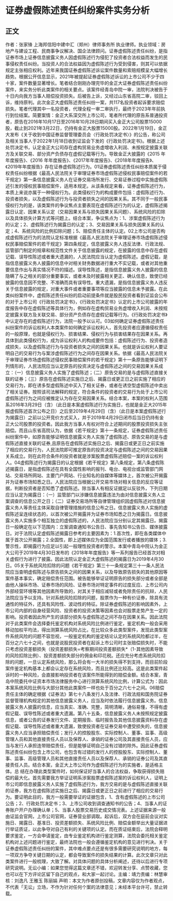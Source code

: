 # 证券虚假陈述责任纠纷案件实务分析
## 正文
作者：张家锋 上海邦信阳中建中汇（郑州）律师事务所 执业律师。执业领域：房地产与建设工程、民商事争议解决、国企法律顾问。证券虚假陈述责任纠纷，是指证券市场上证券信息披露义务人因虚假陈述行为侵犯了投资者合法权益而发生的民事侵权责任纠纷。当投资人的合法权益因为虚假陈述行为受到侵害，则其可以依据规定主张相应权利。近年来我国证券虚假陈述诉讼案件数量和索赔规模呈大幅增长趋势。根据公开信息显示，2021年被提起证券虚假陈述诉讼的上市公司不少于四十家，案件数量显著增长。笔者结合刚刚办理完毕的金正大证券虚假陈述责任纠纷案件，来实务分析此类案件的相关要点。该案件经青岛中院一审，法院判决被告于十日内向我方当事人赔偿投资损失。后被告上诉，又经过山东省高院二审，驳回上诉，维持原判。此次金正大虚假陈述责任纠纷一案，共117名投资者起诉要求赔偿损失。笔者代理其中一名投资者，代理全程一审二审执行，最终于2023年年前执行到位结案。简要案情：金正大系深交所上市公司，笔者所代理的原告系普通投资者，原告在2016年10月17日至2016年10月28日期间买入金正大公司股票15000股，截止到2021年3月22日，仍持有金正大股票15000股。2022年1月19日，金正大发布《关于收到中国证券监督管理委员会〈行政处罚决定书〉》的公告，称公司及相关当事人于2022年1月18日收到证监会下发的《行政处罚决定书》。根据上述处罚决定书，认定金正大公司存在虚构贸易业务虚增收入利润、未按规定披露关联方及关联交易、部分资产负债存在虚假记载等行为。导致金正大披露的《2015 年年度报告》、《2016 年年度报告》、《2017年年度报告》、《2018年年度报告》、《2019年年度报告》存在证券虚假陈述行为。01证券虚假陈述责任纠纷本质属于侵权责任纠纷根据《最高人民法院关于审理证券市场虚假陈述侵权民事赔偿案件的若干规定》第一条信息披露义务人在证券交易场所发行、交易证券过程中实施虚假陈述引发的侵权民事赔偿案件，适用本规定。从该条规定来看，证券虚假陈述行为，本质上来说亦属于一种侵权行为。此类侵权行为的构成要件包括：虚假陈述行为、投资者损失，以及虚假陈述行为与投资者损失之间的因果关系。其不同于一般民事侵权行为的是，该类案件的争议焦点主要表现在虚假陈述行为的认定，虚假陈述揭露日认定、因果关系认定（交易因果关系与损失因果关系问题）、系统风险的扣除以及具体损失计算方式等问题上。结合本案，争议焦点为：1、涉案虚假陈述行为的认定；2、虚假陈述行为揭露日的认定；3、交易因果关系与损失因果关系的认定；4、系统风险的比例扣除问题；5、赔偿责任主体的认定。02上市公司是否构成虚假陈述行为的法院认定标准根据《最高人民法院关于审理证券市场虚假陈述侵权民事赔偿案件的若干规定》第四条规定，信息披露义务人违反法律、行政法规、监管部门制定的规章和规范性文件关于信息披露的规定，在披露的信息中存在虚假记载、误导性陈述或者重大遗漏的，人民法院应当认定为虚假陈述。虚假记载，是指信息披露义务人披露的信息中对相关财务数据进行重大不实记载，或者对其他重要信息作出与真实情况不符的描述。误导性陈述，是指信息披露义务人披露的信息隐瞒了与之相关的部分重要事实，或者未及时披露相关更正、确认信息，致使已经披露的信息因不完整、不准确而具有误导性。重大遗漏，是指信息披露义务人违反关于信息披露的规定，对重大事件或者重要事项等应当披露的信息未予披露。在此类纠纷案件中，虚假陈述责任纠纷的启动前提条件就是股民投资者看到证监会公布的对于上市公司《行政处罚决定书》，《行政处罚决定书》认定的上市公司披露的年度报告中存在虚假陈述等具体行为，例如存在虚构贸易业务虚增收入利润、未按规定披露关联方及关联交易、部分资产负债存在虚假记载等行为。《行政处罚决定书》中认定存在的虚假陈述行为，法院一般予以认可。03如何确定证券虚假陈述责任纠纷案件的诉讼权利人本类案件如何确定诉讼权利人，首先投资者应遵循侵权责任的一般原理，也就是侵权行为、损害结果、侵权行为与损害结果存在因果关系。再具体到此类侵权行为，成为诉讼权利人的构成要件包括：虚假陈述行为、投资者造成损失，以及虚假陈述行为与投资者损失之间的因果关系。也就是诉讼权利人要证明自己的交易行为与案涉虚假陈述行为之间存在因果关系。依据《最高人民法院关于审理证券市场虚假陈述侵权民事赔偿案件的若干规定》第十一条原告能够证明下列情形的，人民法院应当认定原告的投资决定与虚假陈述之间的交易因果关系成立：（一）信息披露义务人实施了虚假陈述；（二）原告交易的是与虚假陈述直接关联的证券；（三）原告在虚假陈述实施日之后、揭露日或更正日之前实施了相应的交易行为，即在诱多型虚假陈述中买入了相关证券，或者在诱空型虚假陈述中卖出了相关证券。按照该司法解释的规定，符合条件的投资者的交易行为处于上市公司虚假陈述行为之间应被推定认为存在交易因果关系。结合本案，本案的权利人范围系2016年3月29日（含）（此日是本案虚假陈述行为实施日，也就是金正大2015年报虚假陈述首次公布之日）之后至2019年4月29日（含）（此日是本案虚假陈述行为揭露日）之前以公开竞价方式买入，并于2019年4月29日闭市后当日仍持有金正大公司股票的投资者。因此我方当事人有权对符合上述期间的股票投资损失主张赔偿。而且山东省高院认为，依据《若干规定》第十一条规定，证券虚假陈述责任纠纷案件中，如原告能够证明信息披露义务人实施了虚假陈述、原告交易的是与虚假陈述直接关联的证券,且原告在虚假陈述实施日之后、揭露日或更正日之前实施了相应的交易行为，人民法院即可推定原告的投资决定与虚假陈述之间的交易因果关系成立。则在此符合条件的投资者就是涉案股票虚假陈述赔偿一案的诉讼权利人。04虚假陈述行为揭露日的认定根据《若干规定》第八条规定，第八条虚假陈述揭露日，是指虚假陈述在具有全国性影响的报刊、电台、电视台或监管部门网站、交易场所网站、主要门户网站、行业知名的自媒体等媒体上，首次被公开揭露并为证券市场知悉之日。人民法院应当根据公开交易市场对相关信息的反应等证据，判断投资者是否知悉了虚假陈述。除当事人有相反证据足以反驳外，下列日期应当认定为揭露日：（一）监管部门以涉嫌信息披露违法为由对信息披露义务人立案调查的信息公开之日；（二）证券交易场所等自律管理组织因虚假陈述对信息披露义务人等责任主体采取自律管理措施的信息公布之日。信息披露义务人实施的虚假陈述呈连续状态的，以首次被公开揭露并为证券市场知悉之日为揭露日。信息披露义务人实施多个相互独立的虚假陈述的，人民法院应当分别认定其揭露日。揭露日一般确定在以下范围内：立案调查通知书公告日、事先告知书公告日、媒体披露日。对于法院认定虚假陈述揭露日参考的主要因素为：1.首次性，即在各类媒体中属于首次公开揭露；2.全国性，即上述媒体应为全国范围发行或者播放的媒体；3.警示性，即揭露行为应足以引起一般理性投资者的警示。本案中青岛中院认为金正大公司于2019年4月30日发布的《2018年年度报告》等一系列报告已经首次对相关虚假行为进行了披露。因此法院认定金正大虚假陈述的揭露日为2019年4月30日。05关于系统风险扣除的问题《若干规定》第三十一条规定第三十一条人民法院应当查明虚假陈述与原告损失之间的因果关系，以及导致原告损失的其他原因等案件基本事实，确定赔偿责任范围。被告能够举证证明原告的损失部分或者全部是由他人操纵市场、证券市场的风险、证券市场对特定事件的过度反应、上市公司内外部经营环境等其他因素所导致的，对其关于相应减轻或者免除责任的抗辩，人民法院应当予以支持。针对系统风险扣除的问题，股票作为一种有价证券，除具有流通性的特征外，还具有风险性、波动性的特征。除证券虚假陈述的影响因素外，上市公司内部的自身经营风险、投资者的投资决策等因素也会对股票走势产生一定的影响。投资者因此所产生的该部分损失与虚假陈述之间不存在因果关系。因此法院对于此类案件会选择委托鉴定机构对系统风险比例进行鉴定，鉴定机构一般会采用移动加权平均法，得出测算系统风险占比，在比较众多此类型案件，发现此类型案件系统风险的问题不容忽视，一般鉴定机构的鉴定结论认定的系统风险都过半，在百分之六七十之间，也就是说股民投资者在起诉上市公司时主张赔偿损失时，不能只考虑投资差额损失（投资差额损失=考察期间投资差额损失*（1-其他因素导致的风险扣除比例）、投资差额损失部分的佣金和印花税。还应充分考虑系统风险扣除的问题，一旦认定系统风险，那么将会有一大半的损失得不到支持，而目前阶段案件鉴定机构基本上都会认定存在系统风险，而且比例还比较高。这是此类案件起诉时的一种风险，会直接影响投资者在该案件所能得到的赔偿金额。结合本案，青岛中院委托中证资本市场法律服务中心进行测算系统风险比例，计算公式为：因此本案系统风险比例与大部分其他此类案件一样也处于百分之六七十之间。06赔偿责任主体的确定根据《证券法》第七十八条发行人及法律、行政法规和国务院证券监督管理机构规定的其他信息披露义务人，应当及时依法履行信息披露义务。信息披露义务人披露的信息，应当真实、准确、完整，简明清晰，通俗易懂，不得有虚假记载、误导性陈述或者重大遗漏。第八十五条，信息披露义务人未按照规定披露信息，或者公告的证券发行文件、定期报告、临时报告及其他信息披露资料存在虚假记载、误导性陈述或者重大遗漏，致使投资者在证券交易中遭受损失的，信息披露义务人应当承担赔偿责任；发行人的控股股东、实际控制人、董事、监事、高级管理人员和其他直接责任人员以及保荐人、承销的证券公司及其直接责任人员，应当与发行人承担连带赔偿责任，但是能够证明自己没有过错的除外。因此证券虚假陈述责任纠纷包含上市公司，也包含有过错的发行人的控股股东、实际控制人、董事、监事、高级管理人员和其他直接责任人员以及保荐人、承销的证券公司及其直接责任人员。结合本案，金正大上市公司作为虚假陈述行为的实施者，是适格主体。总 结在办理此类型案件时，如何保证好当事人的合法权益，争取获得损失赔偿的最大化。首先需要我方举证证明系涉案股票虚假陈述案的诉讼权利人，证明上市公司即信息披露义务人实施了虚假陈述行为，我方交易的是与虚假陈述直接关联的证券，我方在虚假陈述实施日之后、揭露日或更正日之前进行了相应的交易行为。要证明此目的，我方一般需要举证的证据包含，1、含有虚假陈述的上市公司公告；2、行政处罚决定书；3、上市公司收到调查通知书的公告；4、当事人的证券账户开户办理确认单；5、当事人股票交易历史成交情况表。上述证据来源一般由证监会官网，上市公司官网，证券营业部调取。起诉后，双方会在庭前会议对实施日、揭露日、基准日、投资差额损失、系统风险比例、赔偿金额举出大量证据进行举证质证，以此争夺对自己有利的关键项的认定。而在质证结束后，法院会释明要求鉴定，一方会申请鉴定，由专业鉴定机构进行鉴定测算，法院会委托相关鉴定机构对上述问题进行鉴定，最终法院也一般会遵循鉴定机构的意见进行判决。关于证券虚假陈述责任纠纷的案件，其中难点要点还是有很多需要研究说明的地方，每一项双方争夺关键日期的认定，都会导致案件的损失结果的计算。此次文章只对此类案件进行一般梳理，大致了解。对具体问题的具体分析阐述，还待以后进行专项研究说明。无讼小编：如果您觉得这篇文章还不错，欢迎转发分享、点赞收藏，您也可以在下方评论区留下自己的观点，和大家一起讨论。主编：靖力责编：林慧审核：刘逸凡 王雅玉 陈丽娟 声明：本文为作者原创投稿，文章内容仅为作者观点，不代表「无讼」立场，不作为针对任何个案的法律意见；未经本平台许可，禁止转载。